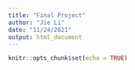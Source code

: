 ```yaml
---
title: "Final Project"
author: "Jie Li"
date: "11/24/2021"
output: html_document
---
```


```r
knitr::opts_chunk$set(echo = TRUE)
```

